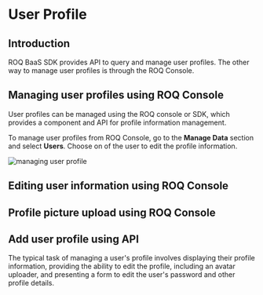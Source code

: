 # User Profile

## Introduction

ROQ BaaS SDK provides API to query and manage user profiles. The other way to manage user profiles is through the ROQ Console.

## Managing user profiles using ROQ Console

User profiles can be managed using the ROQ console or SDK, which provides a component and API for profile information management.

To manage user profiles from ROQ Console, go to the **Manage Data** section and select **Users**. Choose on of the user to edit the profile information.

![managing user profile](/screenshots/manage-user-profile-on-console.png)

## Editing user information using ROQ Console


## Profile picture upload using ROQ Console


## Add user profile using API

The typical task of managing a user's profile involves displaying their profile information, providing the ability to edit the profile, including an avatar uploader, and presenting a form to edit the user's password and other profile details.



